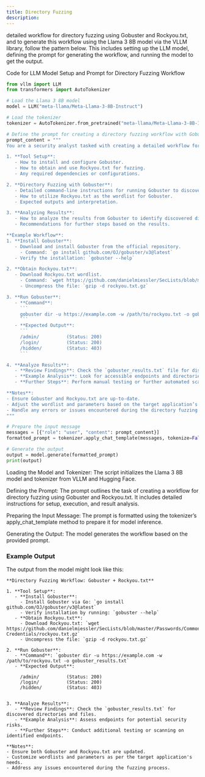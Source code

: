 ```yaml
---
title: Directory Fuzzing
description:
---
```


detailed workflow for directory fuzzing using Gobuster and Rockyou.txt, and to generate this workflow using the Llama 3 8B model via the VLLM library, follow the pattern below. This includes setting up the LLM model, defining the prompt for generating the workflow, and running the model to get the output.

Code for LLM Model Setup and Prompt for Directory Fuzzing Workflow

```python
from vllm import LLM
from transformers import AutoTokenizer

# Load the Llama 3 8B model
model = LLM("meta-llama/Meta-Llama-3-8B-Instruct")

# Load the tokenizer
tokenizer = AutoTokenizer.from_pretrained("meta-llama/Meta-Llama-3-8B-Instruct")

# Define the prompt for creating a directory fuzzing workflow with Gobuster and Rockyou.txt
prompt_content = """
You are a security analyst tasked with creating a detailed workflow for directory fuzzing on a web application using two tools: Gobuster and Rockyou.txt. Please provide a comprehensive step-by-step guide that includes:

1. **Tool Setup**:
   - How to install and configure Gobuster.
   - How to obtain and use Rockyou.txt for fuzzing.
   - Any required dependencies or configurations.

2. **Directory Fuzzing with Gobuster**:
   - Detailed command-line instructions for running Gobuster to discover directories and files.
   - How to utilize Rockyou.txt as the wordlist for Gobuster.
   - Expected outputs and interpretation.

3. **Analyzing Results**:
   - How to analyze the results from Gobuster to identify discovered directories and files.
   - Recommendations for further steps based on the results.

**Example Workflow**:
1. **Install Gobuster**:
   - Download and install Gobuster from the official repository.
     - Command: `go install github.com/OJ/gobuster/v3@latest`
   - Verify the installation: `gobuster --help`

2. **Obtain Rockyou.txt**:
   - Download Rockyou.txt wordlist.
     - Command: `wget https://github.com/danielmiessler/SecLists/blob/master/Passwords/Common-Credentials/rockyou.txt.gz`
     - Uncompress the file: `gzip -d rockyou.txt.gz`

3. **Run Gobuster**:
   - **Command**:
     ```
     gobuster dir -u https://example.com -w /path/to/rockyou.txt -o gobuster_results.txt
     ```
   - **Expected Output**:
     ```
     /admin/          (Status: 200)
     /login/          (Status: 200)
     /hidden/         (Status: 403)
     ```

4. **Analyze Results**:
   - **Review Findings**: Check the `gobuster_results.txt` file for discovered directories and files.
   - **Example Analysis**: Look for accessible endpoints and directories that could be potential security issues.
   - **Further Steps**: Perform manual testing or further automated scanning on the identified endpoints.

**Notes**:
- Ensure Gobuster and Rockyou.txt are up-to-date.
- Adjust the wordlist and parameters based on the target application’s context.
- Handle any errors or issues encountered during the directory fuzzing process.
"""

# Prepare the input message
messages = [{"role": "user", "content": prompt_content}]
formatted_prompt = tokenizer.apply_chat_template(messages, tokenize=False, add_generation_prompt=True)

# Generate the output
output = model.generate(formatted_prompt)
print(output)
```

Loading the Model and Tokenizer: The script initializes the Llama 3 8B model and tokenizer from VLLM and Hugging Face.

Defining the Prompt: The prompt outlines the task of creating a workflow for directory fuzzing using Gobuster and Rockyou.txt. It includes detailed instructions for setup, execution, and result analysis.

Preparing the Input Message: The prompt is formatted using the tokenizer’s apply_chat_template method to prepare it for model inference.

Generating the Output: The model generates the workflow based on the provided prompt.

### Example Output
The output from the model might look like this:

```
**Directory Fuzzing Workflow: Gobuster + Rockyou.txt**

1. **Tool Setup**:
   - **Install Gobuster**:
     - Install Gobuster via Go: `go install github.com/OJ/gobuster/v3@latest`
     - Verify installation by running: `gobuster --help`
   - **Obtain Rockyou.txt**:
     - Download Rockyou.txt: `wget https://github.com/danielmiessler/SecLists/blob/master/Passwords/Common-Credentials/rockyou.txt.gz`
     - Uncompress the file: `gzip -d rockyou.txt.gz`

2. **Run Gobuster**:
   - **Command**: `gobuster dir -u https://example.com -w /path/to/rockyou.txt -o gobuster_results.txt`
   - **Expected Output**:
     
     /admin/          (Status: 200)
     /login/          (Status: 200)
     /hidden/         (Status: 403)
     

3. **Analyze Results**:
   - **Review Findings**: Check the `gobuster_results.txt` for discovered directories and files.
   - **Example Analysis**: Assess endpoints for potential security risks.
   - **Further Steps**: Conduct additional testing or scanning on identified endpoints.

**Notes**:
- Ensure both Gobuster and Rockyou.txt are updated.
- Customize wordlists and parameters as per the target application's needs.
- Address any issues encountered during the fuzzing process.
```

